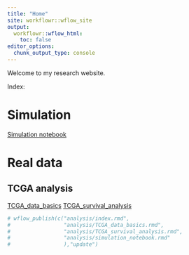 ```yaml
---
title: "Home"
site: workflowr::wflow_site
output:
  workflowr::wflow_html:
    toc: false
editor_options:
  chunk_output_type: console
---
```


Welcome to my research website.

Index:

# Simulation

[Simulation notebook](simulation_notebook.html)

# Real data

## TCGA analysis

[TCGA_data_basics](TCGA_data_basics.html)
[TCGA_survival_analysis](TCGA_survival_analysis.html)

```r
# wflow_publish(c("analysis/index.rmd", 
#                 "analysis/TCGA_data_basics.rmd",
#                 "analysis/TCGA_survival_analysis.rmd",
#                 "analysis/simulation_notebook.rmd"
#                 ),"update")
```

